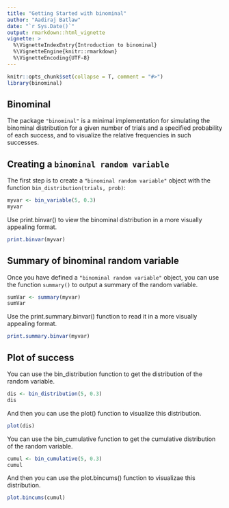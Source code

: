 ```yaml
---
title: "Getting Started with binominal"
author: "Aadiraj Batlaw"
date: "`r Sys.Date()`"
output: rmarkdown::html_vignette
vignette: >
  %\VignetteIndexEntry{Introduction to binominal}
  %\VignetteEngine{knitr::rmarkdown}
  %\VignetteEncoding{UTF-8}
---
```


```r
knitr::opts_chunk$set(collapse = T, comment = "#>")
library(binominal)
```

## Binominal

The package `"binominal"` is a minimal implementation for simulating the binominal distribution for a given number of trials and a specified probability of each success, and to visualize the relative frequencies in such successes.


## Creating a `binominal random variable`

The first step is to create a `"binominal random variable"` object with the function `bin_distribution(trials, prob)`:

```r
myvar <- bin_variable(5, 0.3)
myvar
```
Use print.binvar() to view the binominal distribution in a more visually appealing format.
```r
print.binvar(myvar)
```

## Summary of binominal random variable

Once you have defined a `"binominal random variable"` object, you can use the function `summary()` to
output a summary of the random variable.

```r
sumVar <- summary(myvar)
sumVar
```

Use the print.summary.binvar() function to read it in a more visually appealing format.
```r
print.summary.binvar(myvar)
```


## Plot of success

You can use the bin_distribution function to get the distribution of the random variable.

```r
dis <- bin_distribution(5, 0.3)
dis
```
And then you can use the plot() function to visualize this distribution.

```r
plot(dis)
```

You can use the bin_cumulative function to get the cumulative distribution of the random variable.

```r
cumul <- bin_cumulative(5, 0.3)
cumul
```
And then you can use the plot.bincums() function to visualizae this distribution.

```r
plot.bincums(cumul)
```


